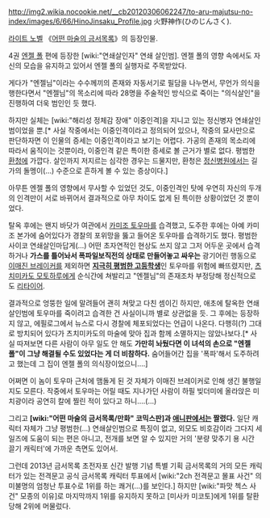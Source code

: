 http://img2.wikia.nocookie.net/__cb20120306062247/to-aru-majutsu-no-index/images/6/66/HinoJinsaku_Profile.jpg
火野神作(ひのじんさく).

[[라이트 노벨]] 《[[어떤 마술의 금서목록]]》의 등장인물.

4권 [[엔젤 폴]] 편에 등장한 [wiki:"연쇄살인자" 연쇄 살인범]. 엔젤 폴의 영향 속에서도 자신의 모습을 유지하고 있어서 엔젤 폴의 실행자로 주목받았다.

게다가 "엔젤님"이라는 수수께끼의 존재와 자동서기로 필담을 나누면서, 무언가 의식을 행한다면서 "엔젤님"의 목소리에 따라 28명을 주술적인 방식으로 죽이는 "의식살인"을 진행하여 더욱 범인인 듯 했다.

하지만 실체는 [wiki:"해리성 정체감 장애" 이중인격]을 지니고 있는 정신병자 연쇄살인범이었을 뿐.[* 사실 작중에서는 이중인격이라고 정의되어 있으나, 작중의 묘사만으로 판단하자면 이 인물의 증세는 이중인격이라고 보기는 어렵다. 가공의 존재의 목소리에 따라서 움직이는 것뿐이라, 이중인격 같은 특이한 증세로 볼 근거가 별로 없다. 평범한 [[환청]]에 가깝다. 살인까지 저지르는 심각한 경우는 드물지만, 환청은 [[정신병원]]에서는 길가의 돌멩이(…) 수준으로 흔하게 볼 수 있는 증상이다.]

아무튼 엔젤 폴의 영향에서 무사할 수 있었던 것도, 이중인격인 탓에 우연히 자신의 두개의 인격만이 서로 바뀌어서 결과적으로 아무 차이도 없게 된 특이한 상황이었던 것 뿐이었다.

탈옥 후에는 왠지 바닷가 여관에서 [[카미조 토우마]]를 습격했고, 도주한 후에는 아예 카미조 본가에 숨어있다가 경찰의 포위망을 뚫고 들어온 토우마를 습격하기도 했다. 평범한 사이코 연쇄살인마답게(…) 어떤 초자연적인 현상도 쓰지 않고 그저 어두운 곳에서 습격하거나 '''가스를 틀어놔서 폭파일보직전의 상태로 만들어놓고 싸우는''' 광기어린 행동으로 [[이매진 브레이커]]를 제외하면 '''[[지극히 평범한 고등학생]]'''인 토우마를 위험에 빠뜨렸지만, [[츠치미카도 모토하루]]에게 순식간에 쳐발리고 "엔젤님"의 존재조차 부정당해 정신적으로도 [[리타이어]].

결과적으로 엉뚱한 일에 말려들어 괜히 쳐맞고 다친 셈이긴 하지만, 애초에 탈옥한 연쇄살인범에 토우마를 죽이려고 습격한 건 사실이니까 별로 상관없을 듯. 그 후에는 등장하지 않고, 에필로그에서 뉴스로 다시 경찰에 체포되었다는 언급이 나온다. 다행히(?) 그대로 방치되어 있다가 츠치미카도의 마술에 맞아 집과 함께 소멸하지는 않았나보다.[* 사실 따져보면 다른 사람이 아무 일도 안 해도 '''가만히 놔뒀다면 이 녀석의 손으로 "엔젤 폴"이 그냥 해결될 수도 있었다는 게 더 비참하다.''' 숨어들어간 집을 '폭파'해서 도주하려고 했는데 그 집이 엔젤 폴의 의식장이었으니….]

어쩌면 이 놈이 토우마 근처에 맴돌게 된 것 자체가 이매진 브레이커로 인해 생긴 불행일지도 모른다. 작중에서 토우마는 어릴 때도 지나가던 사람이 하필 빚더미에 올라앉은 미치광이라 공연히 칼에 찔린 적이 있다고 하니….(…)

그리고 '''[wiki:"어떤 마술의 금서목록/만화" 코믹스판]과 [[애니판]]에서는 짤렸다.''' 일단 캐릭터 자체가 그냥 평범한(...) 연쇄살인범으로 특징이 없고, 외모도 비호감이라 그다지 세일즈에 도움이 되는 편은 아니고, 전개를 보면 알 수 있지만 거의 '분량 맞추기 용 시간 끌기 캐릭터'에 가까운 측면도 있어서.

그런데 2013년 금서목록 초전자포 신간 발행 기념 특별 기획 금서목록의 거의 모든 캐릭터가 있는 전격문고 공식 금서목록 캐릭터 투표에서 [wiki:"2ch 전격문고 몰표 사건" 의미불명의 엄청난 투표수로 1위를 하는 쾌거(...)를 보인다.] 하지만 [wiki:"파맛 첵스 사건" 모종의 이유]로 마지막까지 1위를 유지하지 못하고 [미사카 미코토]에게 1위를 탈환당해 2위에 머물렀다.
